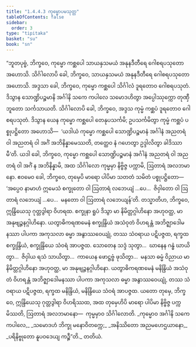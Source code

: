 ```yaml
---
title: "1.4.4.3 ကုမ္မောပမသုတ္တ"
tableOfContents: false
sidebar:
  order: 3
type: "tipitaka"
basket: "su"
book: "sn"
---
```



<DynamicBreadcrumb />

<Division number="240" book="sn" e="ch" v="18" p="315">

<Paragraph number="1023" book="sn">
“ဘူတပုဗ္ဗံ, ဘိက္ခဝေ, ကုမ္မော ကစ္ဆပေါ သာယနှသမယံ အနုနဒီတီရေ ဂေါစရပသုတော အဟောသိ. သိင်္ဂါလောပိ ခေါ, ဘိက္ခဝေ, သာယနှသမယံ အနုနဒီတီရေ ဂေါစရပသုတော အဟောသိ. အဒ္ဒသာ ခေါ, ဘိက္ခဝေ, ကုမ္မော ကစ္ဆပေါ သိင်္ဂါလံ ဒူရတောဝ ဂေါစရပသုတံ. ဒိသွာန သောဏ္ဍိပဉ္စမာနိ အင်္ဂါနိ သကေ ကပါလေ သမောဒဟိတွာ အပ္ပေါဿုက္ကော တုဏှီဘူတော သင်္ကသာယတိ. သိင်္ဂါလောပိ ခေါ, ဘိက္ခဝေ, အဒ္ဒသ ကုမ္မံ ကစ္ဆပံ ဒူရတောဝ ဂေါစရပသုတံ. ဒိသွာန ယေန ကုမ္မော ကစ္ဆပေါ တေနုပသင်္ကမိ; ဥပသင်္ကမိတွာ ကုမ္မံ ကစ္ဆပံ ပစ္စုပဋ္ဌိတော အဟောသိ—  ‘ယဒါယံ ကုမ္မော ကစ္ဆပေါ သောဏ္ဍိပဉ္စမာနံ အင်္ဂါနံ အညတရံ ဝါ အညတရံ ဝါ အင်္ဂံ အဘိနိန္နာမေဿတိ, တတ္ထေဝ နံ ဂဟေတွာ ဥဒ္ဒါလိတွာ ခါဒိဿာမီ’တိ. ယဒါ ခေါ, ဘိက္ခဝေ, ကုမ္မော ကစ္ဆပေါ သောဏ္ဍိပဉ္စမာနံ အင်္ဂါနံ အညတရံ ဝါ အညတရံ ဝါ အင်္ဂံ န အဘိနိန္နာမိ, အထ သိင်္ဂါလော ကုမ္မမှာ နိဗ္ဗိဇ္ဇ ပက္ကာမိ, ဩတာရံ အလဘမာနော.
</Paragraph>

<Paragraph number="1024" book="sn">
ဧဝမေဝ ခေါ, ဘိက္ခဝေ, တုမှေပိ မာရော ပါပိမာ သတတံ သမိတံ ပစ္စုပဋ္ဌိတော—  ‘အပ္ပေဝ နာမာဟံ ဣမေသံ စက္ခုတော ဝါ ဩတာရံ လဘေယျံ …ပေ…  ဇိဝှါတော ဝါ ဩတာရံ လဘေယျံ …ပေ…  မနတော ဝါ ဩတာရံ လဘေယျန်’တိ. တသ္မာတိဟ, ဘိက္ခဝေ, ဣန္ဒြိယေသု ဂုတ္တဒွါရာ ဝိဟရထ. စက္ခုနာ ရူပံ ဒိသွာ မာ နိမိတ္တဂ္ဂါဟိနော အဟုဝတ္ထ, မာ အနုဗျဉ္ဇနဂ္ဂါဟိနော. ယတွာဓိကရဏမေနံ စက္ခုန္ဒြိယံ အသံဝုတံ ဝိဟရန္တံ အဘိဇ္ဈာဒေါမနဿာ ပါပကာ အကုသလာ ဓမ္မာ အနွာဿဝေယျုံ, တဿ သံဝရာယ ပဋိပဇ္ဇထ, ရက္ခထ စက္ခုန္ဒြိယံ, စက္ခုန္ဒြိယေ သံဝရံ အာပဇ္ဇထ. သောတေန သဒ္ဒံ သုတွာ…  ဃာနေန ဂန္ဓံ ဃာယိတွာ…  ဇိဝှါယ ရသံ သာယိတွာ…  ကာယေန ဖောဋ္ဌဗ္ဗံ ဖုသိတွာ…  မနသာ ဓမ္မံ ဝိညာယ မာ နိမိတ္တဂ္ဂါဟိနော အဟုဝတ္ထ, မာ အနုဗျဉ္ဇနဂ္ဂါဟိနော. ယတွာဓိကရဏမေနံ မနိန္ဒြိယံ အသံဝုတံ ဝိဟရန္တံ အဘိဇ္ဈာဒေါမနဿာ ပါပကာ အကုသလာ ဓမ္မာ အနွာဿဝေယျုံ, တဿ သံဝရာယ ပဋိပဇ္ဇထ, ရက္ခထ မနိန္ဒြိယံ, မနိန္ဒြိယေ သံဝရံ အာပဇ္ဇထ. ယတော တုမှေ, ဘိက္ခဝေ, ဣန္ဒြိယေသု ဂုတ္တဒွါရာ ဝိဟရိဿထ, အထ တုမှေဟိပိ မာရော ပါပိမာ နိဗ္ဗိဇ္ဇ ပက္ကမိဿတိ, ဩတာရံ အလဘမာနော—  ကုမ္မမှာဝ သိင်္ဂါလောတိ.
</Paragraph>

<Paragraph number="1025" type="verses" book="sn">
_ကုမ္မောဝ အင်္ဂါနိ သကေ ကပါလေ,_  
_သမောဒဟံ ဘိက္ခု မနောဝိတက္ကေ;_  
_အနိဿိတော အညမဟေဌယာနော,_  
_ပရိနိဗ္ဗုတော နူပဝဒေယျ ကဉ္စီ”တိ._  


</Paragraph>
</Division>

<Paragraph number="1026" type="center" book="sn">
တတိယံ.
</Paragraph>